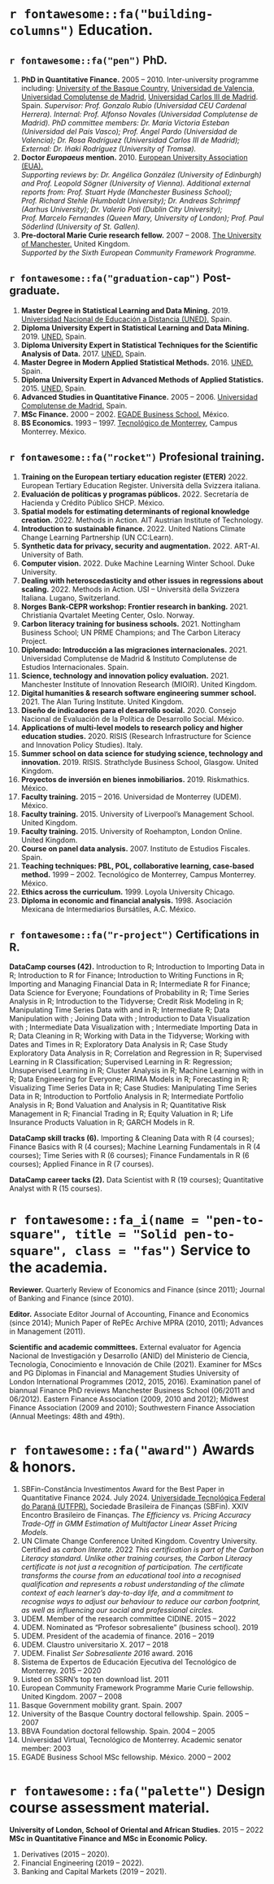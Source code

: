 # `r fontawesome::fa("building-columns")` Education.

## `r fontawesome::fa("pen")` PhD.

1. **PhD in Quantitative Finance.** 2005 – 2010.
Inter-university programme including: [University of the Basque Country,](https://www.ehu.eus/en/en-home) [Universidad de Valencia,](https://www.uv.es/) [Universidad Complutense de Madrid,](https://www.ucm.es/) [Universidad Carlos III de Madrid](https://www.uc3m.es/inicio). Spain. *Supervisor: Prof. Gonzalo Rubio (Universidad CEU Cardenal Herrera). Internal: Prof. Alfonso Novales (Universidad Complutense de Madrid). PhD committee members: Dr. María Victoria Esteban (Universidad del País Vasco); Prof.  Ángel Pardo (Universidad de Valencia); Dr. Rosa Rodríguez (Universidad Carlos III de Madrid); External: Dr. Iñaki Rodríguez (University of Tromsø).*
2. **Doctor *Europaeus* mention.** 2010.
[European University Association (EUA).](https://www.eua.eu/)\
*Supporting reviews by: Dr. Angélica González (University of Edinburgh) and Prof. Leopold Sögner (University of Vienna). Additional external reports from: Prof. Stuart Hyde (Manchester Business School); Prof. Richard Stehle (Humboldt University); Dr. Andreas Schrimpf (Aarhus University); Dr. Valerio Potì (Dublin City University); Prof. Marcelo Fernandes (Queen Mary, University of London); Prof. Paul Söderlind (University of St. Gallen).*
3. **Pre-doctoral Marie Curie research fellow.** 2007 – 2008.
[The University of Manchester.](https://www.manchester.ac.uk/) United Kingdom.\
*Supported by the Sixth European Community Framework Programme.*


## `r fontawesome::fa("graduation-cap")` Post-graduate.

1. **Master Degree in Statistical Learning and Data Mining.** 2019. [Universidad Nacional de Educación a Distancia (UNED).](https://www.uned.es/universidad/inicio.html) Spain.
2. **Diploma University Expert in Statistical Learning and Data Mining.** 2019. [UNED.](https://www.uned.es/universidad/inicio.html) Spain.
3. **Diploma University Expert in Statistical Techniques for the Scientific Analysis of Data.** 2017. [UNED.](https://www.uned.es/universidad/inicio.html) Spain.
4. **Master Degree in Modern Applied Statistical Methods.** 2016. [UNED.](https://www.uned.es/universidad/inicio.html) Spain.
5. **Diploma University Expert in Advanced Methods of Applied Statistics.** 2015. [UNED.](https://www.uned.es/universidad/inicio.html) Spain.
6. **Advanced Studies in Quantitative Finance.** 2005 – 2006. [Universidad Complutense de Madrid.](https://www.ucm.es/) Spain.
7. **MSc Finance.** 2000 – 2002. [EGADE Business School.](https://egade.tec.mx/es/home) México.
8. **BS Economics.** 1993 – 1997. [Tecnológico de Monterrey,](https://tec.mx/es) Campus Monterrey. México.

## `r fontawesome::fa("rocket")` Profesional training.

1. **Training on the European tertiary education register (ETER)** 2022. European Tertiary Education Register. Università della Svizzera italiana.
2. **Evaluación de políticas y programas públicos.** 2022. Secretaría de Hacienda y Crédito Público SHCP. México.
3. **Spatial models for estimating determinants of regional knowledge creation.** 2022. Methods in Action. AIT Austrian Institute of Technology.
4. **Introduction to sustainable finance.** 2022. United Nations Climate Change Learning Partnership (UN CC:Learn).
5. **Synthetic data for privacy, security and augmentation.** 2022. ART-AI. University of Bath.
6. **Computer vision.** 2022. Duke Machine Learning Winter School. Duke University.
7. **Dealing with heteroscedasticity and other issues in regressions about scaling.** 2022. Methods in Action. USI – Università della Svizzera Italiana. Lugano, Switzerland.
8. **Norges Bank-CEPR workshop: Frontier research in banking.** 2021. Christiania Qvartalet Meeting Center, Oslo. Norway.
9. **Carbon literacy training for business schools.** 2021. Nottingham Business School; UN PRME Champions; and The Carbon Literacy Project.
10. **Diplomado: Introducción a las migraciones internacionales.** 2021. Universidad Complutense de Madrid & Instituto Complutense de Estudios Internacionales. Spain.
11. **Science, technology and innovation policy evaluation.** 2021. Manchester Institute of Innovation Research (MIOIR). United Kingdom.
12. **Digital humanities & research software engineering summer school.** 2021. The Alan Turing Institute. United Kingdom.
13. **Diseño de indicadores para el desarrollo social.** 2020. Consejo Nacional de Evaluación de la Política de Desarrollo Social. México.
14. **Applications of multi-level models to research policy and higher education studies.** 2020. RISIS (Research Infrastructure for Science and Innovation Policy Studies). Italy.
15. **Summer school on data science for studying science, technology and innovation.** 2019. RISIS. Strathclyde Business School, Glasgow. United Kingdom.
16. **Proyectos de inversión en bienes inmobiliarios.** 2019. Riskmathics. México.
17. **Faculty training.** 2015 – 2016. Universidad de Monterrey (UDEM). México.
18. **Faculty training.** 2015. University of Liverpool’s Management School. United Kingdom.
19. **Faculty training.** 2015. University of Roehampton, London Online. United Kingdom.
20. **Course on panel data analysis.** 2007. Instituto de Estudios Fiscales. Spain.
21. **Teaching techniques: PBL, POL, collaborative learning, case-based method.** 1999 – 2002. Tecnológico de Monterrey, Campus Monterrey. México.
22. **Ethics across the curriculum.** 1999. Loyola University Chicago.
23. **Diploma in economic and financial analysis.** 1998. Asociación Mexicana de Intermediarios Bursátiles, A.C. México.


## `r fontawesome::fa("r-project")` Certifications in R.

**DataCamp courses (42).** Introduction to R; Introduction to Importing Data in R; Introduction to R for Finance; Introduction to Writing Functions in R; Importing and Managing Financial Data in R; Intermediate R for Finance; Data Science for Everyone; Foundations of Probability in R; Time Series Analysis in R; Introduction to the Tidyverse; Credit Risk Modeling in R; Manipulating Time Series Data with \texttt{xts} and \texttt{zoo} in R; Intermediate R; Data Manipulation with \texttt{dplyr}; Joining Data with \texttt{dplyr}; Introduction to Data Visualization with \texttt{ggplot2}; Intermediate Data Visualization with \texttt{ggplot2}; Intermediate Importing Data in R; Data Cleaning in R; Working with Data in the Tidyverse; Working with Dates and Times in R; Exploratory Data Analysis in R; Case Study Exploratory Data Analysis in R; Correlation and Regression in R; Supervised Learning in R Classification; Supervised Learning in R: Regression; Unsupervised Learning in R; Cluster Analysis in R; Machine Learning with \texttt{caret} in R; Data Engineering for Everyone; ARIMA Models in R; Forecasting in R; Visualizing Time Series Data in R; Case Studies: Manipulating Time Series Data in R; Introduction to Portfolio Analysis in R; Intermediate Portfolio Analysis in R; Bond Valuation and Analysis in R; Quantitative Risk Management in R; Financial Trading in R; Equity Valuation in R; Life Insurance Products Valuation in R; GARCH Models in R.

**DataCamp skill tracks (6).** Importing & Cleaning Data with R (4 courses); Finance Basics with R (4 courses); Machine Learning Fundamentals in R (4 courses); Time Series with R (6 courses); Finance Fundamentals in R (6 courses); Applied Finance in R (7 courses).

**DataCamp career tacks (2).** Data Scientist with R (19 courses); Quantitative Analyst with R (15 courses).

\hspace{1 mm}

# `r fontawesome::fa_i(name = "pen-to-square", title = "Solid pen-to-square", class = "fas")` Service to the academia.

**Reviewer.** Quarterly Review of Economics and Finance (since 2011); Journal of Banking and Finance (since 2010).

**Editor.** Associate Editor Journal of Accounting, Finance and Economics (since 2014); Munich Paper of RePEc Archive MPRA (2010, 2011); Advances in Management (2011).

**Scientific and academic committees.** External evaluator for Agencia Nacional de Investigación y Desarrollo (ANID) del Ministerio de Ciencia, Tecnología, Conocimiento e Innovación de Chile (2021). Examiner for MScs and PG Diplomas in Financial and Management Studies University of London International Programmes (2012, 2015, 2016). Examination panel of biannual Finance PhD reviews Manchester Business School (06/2011 and 06/2012). Eastern Finance Association (2009, 2010 and 2012); Midwest Finance Association (2009 and 2010); Southwestern Finance Association (Annual Meetings: 48th and 49th).

\hspace{1 mm}

# `r fontawesome::fa("award")` Awards & honors.

1. SBFin-Constância Investimentos Award for the Best Paper in Quantitative Finance 2024. July 2024. [Universidade Tecnológica Federal do Paraná (UTFPR).](https://www.utfpr.edu.br/) Sociedade Brasileira de Finanças (SBFin). XXIV Encontro Brasileiro de Finanças. *The Efficiency vs. Pricing Accuracy Trade-Off in GMM Estimation of Multifactor Linear Asset Pricing Models.*
2. UN Climate Change Conference United Kingdom. Coventry University. Certified as *carbon literate*. \hfill 2022
*This certification is part of the Carbon Literacy standard. Unlike other training courses, the Carbon Literacy certificate is not just a recognition of participation. The certificate transforms the course from an educational tool into a recognised qualification and represents a robust understanding of the climate context of each learner’s day-to-day life, and a commitment to recognise ways to adjust our behaviour to reduce our carbon footprint, as well as influencing our social and professional circles.*
3. UDEM. Member of the research committee CIDINE. \hfill 2015 – 2022
4. UDEM. Nominated as "Profesor sobresaliente" (business school). \hfill 2019
5. UDEM. President of the academia of finance. \hfill 2016 – 2019
6. UDEM. Claustro universitario X. \hfill 2017 – 2018 
7. UDEM. Finalist *Ser Sobresaliente 2016* award. \hfill 2016
8. Sistema de Expertos de Educación Ejecutiva del Tecnológico de Monterrey. \hfill 2015 – 2020
9. Listed on SSRN’s top ten download list. \hfill 2011
10. European Community Framework Programme Marie Curie fellowship. United Kingdom. \hfill 2007 – 2008
11. Basque Government mobility grant. Spain. \hfill 2007
12. University of the Basque Country doctoral fellowship. Spain. \hfill 2005 – 2007
13. BBVA Foundation doctoral fellowship. Spain. \hfill 2004 – 2005
14. Universidad Virtual, Tecnológico de Monterrey. Academic senator member: \hfill 2003
15. EGADE Business School MSc fellowship. México. \hfill 2000 – 2002

\hspace{1 mm}
# `r fontawesome::fa("palette")` Design course assessment material.

**University of London, School of Oriental and African Studies.** \hfill 2015 – 2022\
**MSc in Quantitative Finance and MSc in Economic Policy.**

1. Derivatives (2015 – 2020).
2. Financial Engineering (2019 – 2022).
3. Banking and Capital Markets (2019 – 2021).

\hspace{1 mm}

